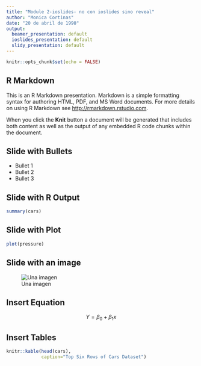 ```yaml
---
title: "Module 2-ioslides- no con ioslides sino reveal"
author: "Monica Cortinas"
date: "20 de abril de 1990"
output:
  beamer_presentation: default
  ioslides_presentation: default
  slidy_presentation: default
---
```


```r
knitr::opts_chunk$set(echo = FALSE)
```

## R Markdown

This is an R Markdown presentation. Markdown is a simple formatting syntax for authoring HTML, PDF, and MS Word documents. For more details on using R Markdown see <http://rmarkdown.rstudio.com>.

When you click the **Knit** button a document will be generated that includes both content as well as the output of any embedded R code chunks within the document.

## Slide with Bullets

- Bullet 1
- Bullet 2
- Bullet 3

## Slide with R Output

```r
summary(cars)
```

## Slide with Plot

```r
plot(pressure)
```

## Slide with an image {.flexbox .vcenter}

![Una imagen](images\sunstar.png)

## Insert Equation

$$ Y=\beta_0+\beta_1x $$

## Insert Tables

```r
knitr::kable(head(cars),
             caption="Top Six Rows of Cars Dataset")
```
